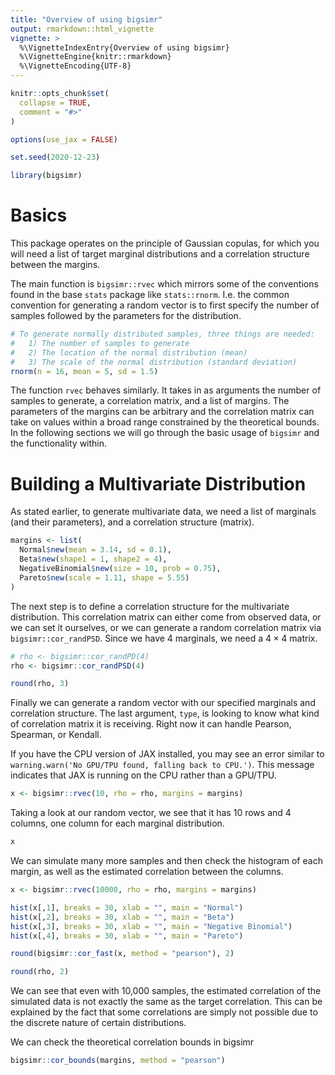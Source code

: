 ```yaml
---
title: "Overview of using bigsimr"
output: rmarkdown::html_vignette
vignette: >
  %\VignetteIndexEntry{Overview of using bigsimr}
  %\VignetteEngine{knitr::rmarkdown}
  %\VignetteEncoding{UTF-8}
---
```


```r
knitr::opts_chunk$set(
  collapse = TRUE,
  comment = "#>"
)

options(use_jax = FALSE)

set.seed(2020-12-23)
```

```r
library(bigsimr)
```

# Basics

This package operates on the principle of Gaussian copulas, for which you will need a list of target marginal distributions and a correlation structure between the margins.

The main function is `bigsimr::rvec` which mirrors some of the conventions found in the base `stats` package like `stats::rnorm`. I.e. the common convention for generating a random vector is to first specify the number of samples followed by the parameters for the distribution.


```r
# To generate normally distributed samples, three things are needed:
#   1) The number of samples to generate
#   2) The location of the normal distribution (mean)
#   3) The scale of the normal distribution (standard deviation)
rnorm(n = 16, mean = 5, sd = 1.5)
```


The function `rvec` behaves similarly. It takes in as arguments the number of samples to generate, a correlation matrix, and a list of margins. The parameters of the margins can be arbitrary and the correlation matrix can take on values within a broad range constrained by the theoretical bounds. In the following sections we will go through the basic usage of `bigsimr` and the functionality within.

# Building a Multivariate Distribution

As stated earlier, to generate multivariate data, we need a list of marginals (and their parameters), and a correlation structure (matrix).

```r
margins <- list(
  Normal$new(mean = 3.14, sd = 0.1),
  Beta$new(shape1 = 1, shape2 = 4),
  NegativeBinomial$new(size = 10, prob = 0.75),
  Pareto$new(scale = 1.11, shape = 5.55)
)
```


The next step is to define a correlation structure for the multivariate distribution. This correlation matrix can either come from observed data, or we can set it ourselves, or we can generate a random correlation matrix via `bigsimr::cor_randPSD`. Since we have 4 marginals, we need a $4\times 4$ matrix.

```r
# rho <- bigsimr::cor_randPD(4)
rho <- bigsimr::cor_randPSD(4)
```

```r
round(rho, 3)
```


Finally we can generate a random vector with our specified marginals and correlation structure. The last argument, `type`, is looking to know what kind of correlation matrix it is receiving. Right now it can handle Pearson, Spearman, or Kendall.

If you have the CPU version of JAX installed, you may see an error similar to `warning.warn('No GPU/TPU found, falling back to CPU.')`. This message indicates that JAX is running on the CPU rather than a GPU/TPU.

```r
x <- bigsimr::rvec(10, rho = rho, margins = margins)
```

Taking a look at our random vector, we see that it has 10 rows and 4 columns, one column for each marginal distribution.

```r
x
```

We can simulate many more samples and then check the histogram of each margin, as well as the estimated correlation between the columns.

```r
x <- bigsimr::rvec(10000, rho = rho, margins = margins)
```

```r
hist(x[,1], breaks = 30, xlab = "", main = "Normal")
hist(x[,2], breaks = 30, xlab = "", main = "Beta")
hist(x[,3], breaks = 30, xlab = "", main = "Negative Binomial")
hist(x[,4], breaks = 30, xlab = "", main = "Pareto")
```

```r
round(bigsimr::cor_fast(x, method = "pearson"), 2)
```

```r
round(rho, 2)
```

We can see that even with 10,000 samples, the estimated correlation of the simulated data is not exactly the same as the target correlation. This can be explained by the fact that some correlations are simply not possible due to the discrete nature of certain distributions.

We can check the theoretical correlation bounds in bigsimr

```r
bigsimr::cor_bounds(margins, method = "pearson")
```
